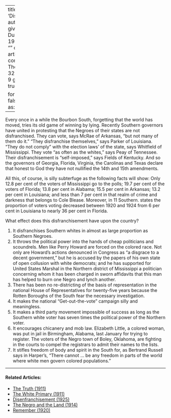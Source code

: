 
---
title: 'Disenfranchisement'
author:
  - name:
      given: W.E.B.
      family: Du Bois
date: May 1926
categories: 
  - ""
citation: 
  type: article-journal
  container-title: The Crisis
  volume: 32
  issue: 1
  page: 8-9
google-scholar: true

format:
  html:
    toc: false
    appendix-cite-as: display
---


Every once in a while the Bourbon South, forgetting that the world has moved, tries its old game of winning by lying. Recently Southern governors have united in protesting that the Negroes of their states are not disfranchised. They can vote, says McRae of Arkansas, "but not many of them do it." "They disfranchise themselves," says Parker of Louisiana. "They do not comply" with the election laws' of the state, says Whitfield of Mississippi. They vote "as often as the whites," says Peay of Tennessee. Their disfranchisement is "self-imposed," says Fields of Kentucky. And so the governors of Georgia, Florida, Virginia, the Carolinas and Texas declare that honest to God they have not nullified the 14th and 15th amendments. 

All this, of course, is silly subterfuge as the following facts will show: Only 12.8 per cent of the voters of Mississippi go to the polls; 19.7 per cent of the voters of Florida; 13.8 per cent in Alabama; 15.5 per cent in Arkansas; 13.2 per cent in Louisiana; and less than 7 per cent in that realm of crime and darkness that belongs to Cole Blease. Moreover, in 11 Southern. states the proportion of voters voting decreased between 1920 and 1924 from 6 per cent in Louisiana to nearly 36 per cent in Florida. 

What effect does this disfranchisement have upon the country? 

1. It disfranchises Southern whites in almost as large proportion as Southern Negroes. 
2. It throws the political power into the hands of cheap politicians and scoundrels. Men like Perry Howard are forced on the colored race. Not only are Howard's actions denounced in Congress as "a disgrace to a decent government," but he is accused by the papers of his own state of open collusion with white democrats; and he has supported for United States Marshal in the Northern district of Mississippi a politician concerning whom it has been charged in sworn affidavits that this man has helped to burn one Negro and lynch another. 
3. There has been no re-districting of the basis of representation in the national House of Representatives for twenty-five years because the Rotten Boroughs of the South fear the necessary investigation. 
4. It makes the national "Get-out-the-vote" campaign silly and meaningless. 
5. It makes a third party movement impossible of success as long as the Southern white voter has seven times the political power of the Northern voter. 
6. It encourages chicanery and mob law. Elizabeth Little, a colored woman, was put in jail in Birmingham, Alabama, last January for trying to register. The voters of the Negro town of Boley, Oklahoma, are fighting in the courts to compel the registrars to admit their names to the lists. 
7. It stifles freedom of body and spirit in the South for, as Bertrand Russell says in Harper's, "There cannot … be any freedom in parts of the world where white men govern colored populations." 

<!-- Similar articles start here -->
<div  class="clear-wrap"></div>
<hr>
#### Related Articles:

* [The Truth (1911)](/Volumes/01/03/truth.html)
* [The White Primary (1911)](/Volumes/01/05/white_primary.html)
* [Disenfranchisement (1925)](/Volumes/30/02/disenfranchisement.html)
* [The Negro and the Land (1914)](/Volumes/07/04/negro_land.html)
* [Remember (1920)](/Volumes/19/06/remember.html)

<!-- Similar articles end here -->